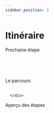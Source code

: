 ```yaml
---
sidebar_position: 3
---
```


# Itinéraire





<div className="text-center" style={{ display: 'flex', justifyContent: 'center', alignItems: 'center', minHeight: '5vh' }}>
      <div>
        <Typography variant="h4" gutterBottom>
         Prochaine étape
        </Typography>
        <br/><br/>
        <NextCity/>
      </div>
</div>
<div>

<br/><br/>

<div className="text-center" style={{ display: 'flex', justifyContent: 'center', alignItems: 'center', minHeight: '5vh' }}>
      <div>
        <Typography variant="h4" gutterBottom>
         Le parcours
        </Typography>
        <br/><br/>
        
      </div>
</div>

<Home />




<div className="text-center" style={{ display: 'flex', justifyContent: 'center', alignItems: 'center', minHeight: '5vh' }}>
      <div>
        <Typography variant="h4" gutterBottom>
         Aperçu des étapes
        </Typography>
        <ListAllCities />
      </div>
</div>




</div>



   